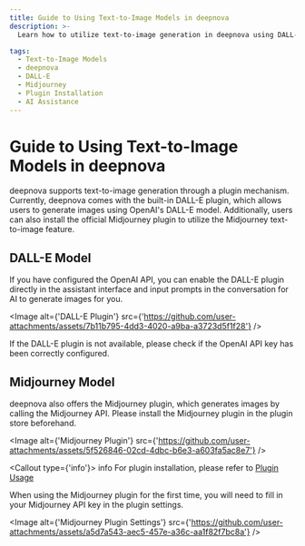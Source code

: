 ```yaml
---
title: Guide to Using Text-to-Image Models in deepnova
description: >-
  Learn how to utilize text-to-image generation in deepnova using DALL-E and Midjourney plugins. Generate images seamlessly with AI assistance.

tags:
  - Text-to-Image Models
  - deepnova
  - DALL-E
  - Midjourney
  - Plugin Installation
  - AI Assistance
---
```


# Guide to Using Text-to-Image Models in deepnova

deepnova supports text-to-image generation through a plugin mechanism. Currently, deepnova comes with the built-in DALL-E plugin, which allows users to generate images using OpenAI's DALL-E model. Additionally, users can also install the official Midjourney plugin to utilize the Midjourney text-to-image feature.

## DALL-E Model

If you have configured the OpenAI API, you can enable the DALL-E plugin directly in the assistant interface and input prompts in the conversation for AI to generate images for you.

<Image alt={'DALL-E Plugin'} src={'https://github.com/user-attachments/assets/7b11b795-4dd3-4020-a9ba-a3723d5f1f28'} />

If the DALL-E plugin is not available, please check if the OpenAI API key has been correctly configured.

## Midjourney Model

deepnova also offers the Midjourney plugin, which generates images by calling the Midjourney API. Please install the Midjourney plugin in the plugin store beforehand.

<Image alt={'Midjourney Plugin'} src={'https://github.com/user-attachments/assets/5f526846-02cd-4dbc-b6e3-a603fa5ac8e7'} />

<Callout type={'info'}>
  info For plugin installation, please refer to [Plugin Usage](/docs/usage/plugins/basic-usage)
</Callout>

When using the Midjourney plugin for the first time, you will need to fill in your Midjourney API key in the plugin settings.

<Image alt={'Midjourney Plugin Settings'} src={'https://github.com/user-attachments/assets/a5d7a543-aec5-457e-a36c-aa1f82f7bc8a'} />

